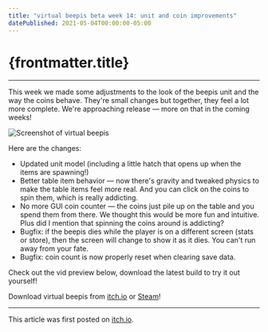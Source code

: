 ```yaml
---
title: "virtual beepis beta week 14: unit and coin improvements"
datePublished: 2021-05-04T00:00:00-05:00
---
```




# {frontmatter.title}

<ArticleHeader
  datePublished={frontmatter.datePublished}
  dateUpdated={frontmatter.dateUpdated}
/>

---

This week we made some adjustments to the look of the beepis unit and the way the coins behave. They're small changes but together, they feel a lot more complete. We're approaching release — more on that in the coming weeks!

![Screenshot of virtual beepis](/img/virtual-beepis-week-14_1.png)

Here are the changes:

- Updated unit model (including a little hatch that opens up when the items are spawning!)
- Better table item behavior — now there's gravity and tweaked physics to make the table items feel more real. And you can click on the coins to spin them, which is really addicting.
- No more GUI coin counter — the coins just pile up on the table and you spend them from there. We thought this would be more fun and intuitive. Plus did I mention that spinning the coins around is addicting?
- Bugfix: if the beepis dies while the player is on a different screen (stats or store), then the screen will change to show it as it dies. You can't run away from your fate.
- Bugfix: coin count is now properly reset when clearing save data.

Check out the vid preview below, download the latest build to try it out yourself!

<YouTubeEmbed src="https://www.youtube.com/embed/UraXVsJqxeI?si=OxZjz8dcg70qnKFn" />

Download virtual beepis from [itch.io](https://benjawmino.itch.io/virtual-beepis) or [Steam](https://store.steampowered.com/app/1651860/virtual_beepis/)!

---

This article was first posted on [itch.io](https://benjawmino.itch.io/virtual-beepis/devlog/249951/beta-week-14-unit-and-coin-improvements).
